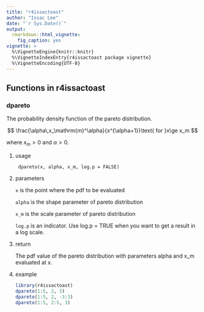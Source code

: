 ```yaml
---
title: "r4issactoast"
author: "Issac Lee"
date: "`r Sys.Date()`"
output:
  rmarkdown::html_vignette:
    fig_caption: yes
vignette: >
  %\VignetteEngine{knitr::knitr}
  %\VignetteIndexEntry{r4issactoast package vignette}
  %\VignetteEncoding{UTF-8}
---
```


##  Functions in r4issactoast

### dpareto

The probability density function of the pareto distribution.

$$
\frac{\alpha\,x_\mathrm{m}^\alpha}{x^{\alpha+1}}\text{ for }x\ge x_m
$$

where $x_m > 0$ and $\alpha > 0$.

1. usage
        
        dpareto(x, alpha, x_m, log.p = FALSE)

#. parameters

    `x` is the point where the pdf to be evaluated
    
    `alpha` is the shape parameter of pareto distribution
    
    `x_m` is the scale parameter of pareto distribution
    
    `log.p` is an indicator. Use log.p = TRUE when you want to get a result in a log scale.

#. return

    The pdf value of the pareto distribution with parameters alpha and x_m evaluated at x.
    
#. example
    
    ```r
    library(r4issactoast)
    dpareto(1:5, 2, 3)
    dpareto(1:5, 2, -3:3)
    dpareto(1:5, 2:5, 3)
    ```
